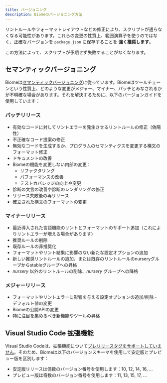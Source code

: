 ```yaml
---
title: バージョニング
description: Biomeのバージョニング方法
---
```


リントルールやフォーマットレイアウトなどの修正により、スクリプトが通らなくなる可能性があります。これらの変更の性質上、範囲演算子を使うのではなく、正確なバージョンを `package.json` に保存することを **強く推奨します**。

この方法によって、スクリプトが予期せず失敗することがなくなります。

## セマンティックバージョニング

Biomeは[セマンティックバージョニング](https://semver.org/)に従っています。Biomeはツールチェーンという性質上、どのような変更がメジャー、マイナー、パッチとみなされるかが不明確な場合があります。それを解決するために、以下のバージョンガイドを使用しています：

### パッチリリース
* 有効なコードに対してリントエラーを発生させるリントルールの修正（偽陽性）
* 不正確なコード提案の修正
* 無効なコードを生成するか、プログラムのセマンティクスを変更する構文のフォーマット修正
* ドキュメントの改善
* Biomeの機能を変更しない内部の変更：
  * リファクタリング
  * パフォーマンスの改善
  * テストカバレッジの向上や変更
* 診断の文言の改善や診断のレンダリングの修正
* リリース失敗後の再リリース
* 確立された構文のフォーマットの変更

### マイナーリリース
* 最近導入された言語機能のリントとフォーマットのサポート追加（これによりリントエラーが増える場合があります）
* 推奨ルールの削除
* 既存ルールの非推奨化
* フォーマットやリント結果に影響のない新たな設定オプションの追加
* 新しい推奨リントルールの追加、または既存のリントルールのnurseryグループからstableグループへの昇格
* *nursery* 以外のリントルールの削除、*nursery* グループへの降格

### メジャーリリース
* フォーマットやリントエラーに影響を与える設定オプションの追加/削除・デフォルト値の変更
* Biomeの公開APIの変更
* 特に注目を集めるべき新機能やツールの昇格

## Visual Studio Code 拡張機能
Visual Studio Codeは、拡張機能について[プレリリースタグをサポートしていません](https://code.visualstudio.com/api/working-with-extensions/publishing-extension#prerelease-extensions)。そのため、Biomeは以下のバージョンスキーマを使用して安定版とプレビュー版を区別します：
* 安定版リリースは偶数のバージョン番号を使用します：10, 12, 14, 16, ...
* プレビュー版は奇数のバージョン番号を使用します：11, 13, 15, 17, ...
